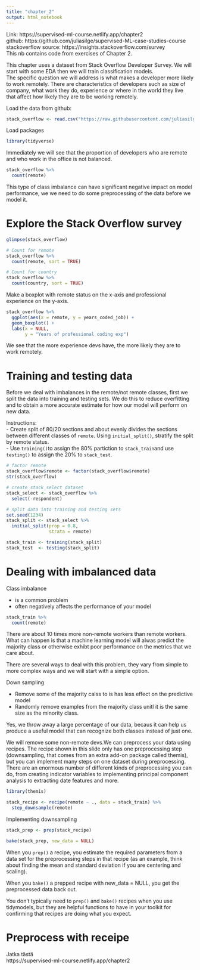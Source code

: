 ```yaml
---
title: "chapter_2"
output: html_notebook
---
```


Link: https://supervised-ml-course.netlify.app/chapter2  
github: https://github.com/juliasilge/supervised-ML-case-studies-course  
stackoverflow source: https://insights.stackoverflow.com/survey  
This nb contains code from exercises of Chapter 2.  
  
This chapter uses a dataset from Stack Overflow Developer Survey. We will start with some EDA then we will train classification models.  
The specific question we will address is what makes a developer more likely to work remotely. There are characteristics of developers such as size of company, what work they do, experience or where in the world they live that affect how likely they are to be working remotely.  

Load the data from github: 
```r
stack_overflow <- read.csv("https://raw.githubusercontent.com/juliasilge/supervised-ML-case-studies-course/master/data/stack_overflow.csv")
```

Load packages
```r
library(tidyverse)
```

Immediately we will see that the proportion of developers who are remote and who work in the office is not balanced.
```r
stack_overflow %>%
  count(remote)
```
This type of class imbalance can have significant negative impact on model performance, we we need to do some preprocessing of the data before we model it.  
  
# Explore the Stack Overflow survey

```r
glimpse(stack_overflow)

# Count for remote
stack_overflow %>%
  count(remote, sort = TRUE)

# Count for country
stack_overflow %>%
  count(country, sort = TRUE)
```

Make a boxplot with remote status on the x-axis and professional experience on the y-axis.
```r
stack_overflow %>%
  ggplot(aes(x = remote, y = years_coded_job)) +
  geom_boxplot() +
  labs(x = NULL,
       y = "Years of professional coding exp")
```
We see that the more experience devs have, the more likely they are to work remotely.

# Training and testing data

Before we deal with imbalances in the remote/not remote classes, first we split the data into training and testing sets. We do this to reduce overfitting and to obtain a more accurate estimate for how our model will perform on new data.  
  
Instructions:  
- Create split of 80/20 sections and about evenly divides the sections between different classes of `remote`. Using `initial_split()`, stratify the split by remote status.  
- Use `training()`to assign the 80% partiction to `stack_train`and use `testing()` to assign the 20% to `stack_test`.  
```r
# factor remote
stack_overflow$remote <- factor(stack_overflow$remote)
str(stack_overflow)

# create stack_select dataset
stack_select <- stack_overflow %>%
  select(-respondent)

# split data into training and testing sets
set.seed(1234)
stack_split <- stack_select %>%
  initial_split(prop = 0.8,
                strata = remote)

stack_train <- training(stack_split)
stack_test  <- testing(stack_split)
```

# Dealing with imbalanced data

Class imbalance  
  
- is a common problem  
- often negatively affects the performance of your model  

```r
stack_train %>%
  count(remote)
```
There are about 10 times more non-remote workers than remote workers. What can happen is that a machine learning model will alwas predict the majority class or otherwise exhibt poor performance on the metrics that we care about.  
  
There are several ways to deal with this problem, they vary from simple to more complex ways and we will start with a simple option.  
  
Down sampling  
  
- Remove some of the majority calss to is has less effect on the predictive model  
- Randomly remove examples from the majority class unitl it is the same size as the minority class.  
  
Yes, we throw away a large percentage of our data, becaus it can help us produce a useful model that can recognize both classes instead of just one.  
  
We will remove some non-remote devs.We can preprocess your data using recipes. The recipe shown in this slide only has one preprocessing step (downsampling, that comes from an extra add-on package called themis), but you can implement many steps on one dataset during preprocessing. There are an enormous number of different kinds of preprocessing you can do, from creating indicator variables to implementing principal component analysis to extracting date features and more.  
  
```r
library(themis)

stack_recipe <- recipe(remote ~ ., data = stack_train) %>%
  step_downsample(remote)
```
Implementing downsampling

```r
stack_prep <- prep(stack_recipe)

bake(stack_prep, new_data = NULL)
```


When you `prep()` a recipe, you estimate the required parameters from a data set for the preprocessing steps in that recipe (as an example, think about finding the mean and standard deviation if you are centering and scaling).

When you `bake()` a prepped recipe with new_data = NULL, you get the preprocessed data back out.

You don't typically need to `prep()` and `bake()` recipes when you use tidymodels, but they are helpful functions to have in your toolkit for confirming that recipes are doing what you expect.

# Preprocess with receipe 
  
Jatka tästä  
https://supervised-ml-course.netlify.app/chapter2